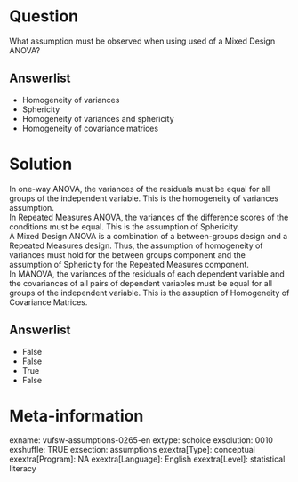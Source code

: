 Question
========
What assumption must be observed when using used of a Mixed Design ANOVA?

Answerlist
----------
* Homogeneity of variances
* Sphericity
* Homogeneity of variances and sphericity
* Homogeneity of covariance matrices

Solution
========

In one-way ANOVA, the variances of the residuals must be equal for all groups of the independent variable. This is the homogeneity of variances assumption.  
In Repeated Measures ANOVA, the variances of the difference scores of the conditions must be equal. This is the assumption of Sphericity.  
A Mixed Design ANOVA is a combination of a between-groups design and a Repeated Measures design. Thus, the assumption of homogeneity of variances must hold for the between groups component and the assumption of Sphericity for the Repeated Measures component.  
In MANOVA, the variances of the residuals of each dependent variable and the covariances of all pairs of dependent variables must be equal for all groups of the independent variable. This is the assuption of Homogeneity of Covariance Matrices.

Answerlist
----------
* False
* False
* True
* False

Meta-information
================
exname: vufsw-assumptions-0265-en
extype: schoice
exsolution: 0010
exshuffle: TRUE
exsection: assumptions
exextra[Type]: conceptual
exextra[Program]: NA
exextra[Language]: English
exextra[Level]: statistical literacy

